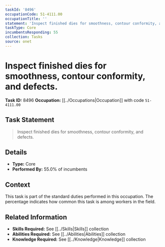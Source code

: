 ```yaml
---
taskId: '8496'
occupationCode: 51-4111.00
occupationTitle: ''
statement: 'Inspect finished dies for smoothness, contour conformity, and defects.'
taskType: Core
incumbentsResponding: 55
collection: Tasks
source: onet
---
```

# Inspect finished dies for smoothness, contour conformity, and defects.

**Task ID:** 8496
**Occupation:** [[../Occupations|Occupation]] with code `51-4111.00`

## Task Statement

> Inspect finished dies for smoothness, contour conformity, and defects.

## Details

- **Type:** Core
- **Performed By:** 55.0% of incumbents

## Context

This task is part of the standard duties performed in this occupation. The percentage indicates how common this task is among workers in the field.

## Related Information

- **Skills Required:** See [[../Skills|Skills]] collection
- **Abilities Required:** See [[../Abilities|Abilities]] collection
- **Knowledge Required:** See [[../Knowledge|Knowledge]] collection

